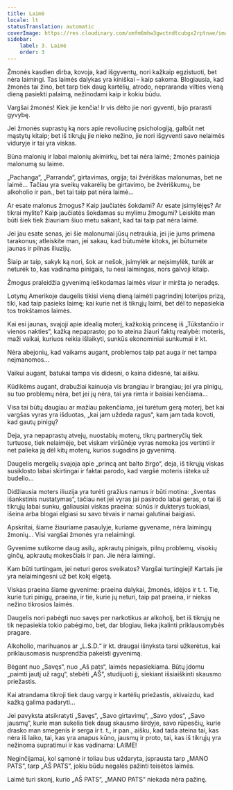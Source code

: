 ```yaml
---
title: Laimė
locale: lt
statusTranslation: automatic
coverImage: https://res.cloudinary.com/xmfm6mhw3gwctndtcubgx2rptnae/image/upload/v1741354419/small_cover_la_gran_rebelion_28716e29d2.webp
sidebar:
    label: 3. Laimė
    order: 3
---
```

Žmonės kasdien dirba, kovoja, kad išgyventų, nori kažkaip egzistuoti, bet nėra laimingi. Tas laimės dalykas yra kiniškai – kaip sakoma. Blogiausia, kad žmonės tai žino, bet tarp tiek daug kartėlių, atrodo, nepraranda vilties vieną dieną pasiekti palaimą, nežinodami kaip ir kokiu būdu.

Vargšai žmonės! Kiek jie kenčia! Ir vis dėlto jie nori gyventi, bijo prarasti gyvybę.

Jei žmonės suprastų ką nors apie revoliucinę psichologiją, galbūt net mąstytų kitaip; bet iš tikrųjų jie nieko nežino, jie nori išgyventi savo nelaimės viduryje ir tai yra viskas.

Būna malonių ir labai malonių akimirkų, bet tai nėra laimė; žmonės painioja malonumą su laime.

„Pachanga“, „Parranda“, girtavimas, orgija; tai žvėriškas malonumas, bet ne laimė... Tačiau yra sveikų vakarėlių be girtavimo, be žvėriškumų, be alkoholio ir pan., bet tai taip pat nėra laimė...

Ar esate malonus žmogus? Kaip jaučiatės šokdami? Ar esate įsimylėjęs? Ar tikrai mylite? Kaip jaučiatės šokdamas su mylimu žmogumi? Leiskite man būti šiek tiek žiauriam šiuo metu sakant, kad tai taip pat nėra laimė.

Jei jau esate senas, jei šie malonumai jūsų netraukia, jei jie jums primena tarakonus; atleiskite man, jei sakau, kad būtumėte kitoks, jei būtumėte jaunas ir pilnas iliuzijų.

Šiaip ar taip, sakyk ką nori, šok ar nešok, įsimylėk ar neįsimylėk, turėk ar neturėk to, kas vadinama pinigais, tu nesi laimingas, nors galvoji kitaip.

Žmogus praleidžia gyvenimą ieškodamas laimės visur ir miršta jo neradęs.

Lotynų Amerikoje daugelis tikisi vieną dieną laimėti pagrindinį loterijos prizą, tiki, kad taip pasieks laimę; kai kurie net iš tikrųjų laimi, bet dėl to nepasiekia tos trokštamos laimės.

Kai esi jaunas, svajoji apie idealią moterį, kažkokią princesę iš „Tūkstančio ir vienos nakties“, kažką nepaprasto; po to ateina žiauri faktų realybė: moteris, maži vaikai, kuriuos reikia išlaikyti, sunkūs ekonominiai sunkumai ir kt.

Nėra abejonių, kad vaikams augant, problemos taip pat auga ir net tampa neįmanomos...

Vaikui augant, batukai tampa vis didesni, o kaina didesnė, tai aišku.

Kūdikėms augant, drabužiai kainuoja vis brangiau ir brangiau; jei yra pinigų, su tuo problemų nėra, bet jei jų nėra, tai yra rimta ir baisiai kenčiama...

Visa tai būtų daugiau ar mažiau pakenčiama, jei turėtum gerą moterį, bet kai vargšas vyras yra išduotas, „kai jam uždeda ragus“, kam jam tada kovoti, kad gautų pinigų?

Deja, yra nepaprastų atvejų, nuostabių moterų, tikrų partneryčių tiek turtuose, tiek nelaimėje, bet viskam viršūnėje vyras nemoka jos vertinti ir net palieka ją dėl kitų moterų, kurios sugadins jo gyvenimą.

Daugelis mergelių svajoja apie „princą ant balto žirgo“, deja, iš tikrųjų viskas susiklosto labai skirtingai ir faktai parodo, kad vargšė moteris išteka už budelio...

Didžiausia moters iliuzija yra turėti gražius namus ir būti motina: „šventas išankstinis nustatymas“, tačiau net jei vyras jai pasirodo labai geras, o tai iš tikrųjų labai sunku, galiausiai viskas praeina: sūnūs ir dukterys tuokiasi, išeina arba blogai elgiasi su savo tėvais ir namai galutinai baigiasi.

Apskritai, šiame žiauriame pasaulyje, kuriame gyvename, nėra laimingų žmonių... Visi vargšai žmonės yra nelaimingi.

Gyvenime sutikome daug asilų, apkrautų pinigais, pilnų problemų, visokių ginčų, apkrautų mokesčiais ir pan. Jie nėra laimingi.

Kam būti turtingam, jei neturi geros sveikatos? Vargšai turtingieji! Kartais jie yra nelaimingesni už bet kokį elgetą.

Viskas praeina šiame gyvenime: praeina dalykai, žmonės, idėjos ir t. t. Tie, kurie turi pinigų, praeina, ir tie, kurie jų neturi, taip pat praeina, ir niekas nežino tikrosios laimės.

Daugelis nori pabėgti nuo savęs per narkotikus ar alkoholį, bet iš tikrųjų ne tik nepasiekia tokio pabėgimo, bet, dar blogiau, lieka įkalinti priklausomybės pragare.

Alkoholio, marihuanos ar „L.S.D.“ ir kt. draugai išnyksta tarsi užkerėtus, kai priklausomasis nusprendžia pakeisti gyvenimą.

Bėgant nuo „Savęs“, nuo „Aš pats“, laimės nepasiekiama. Būtų įdomu „paimti jautį už ragų“, stebėti „AŠ“, studijuoti jį, siekiant išsiaiškinti skausmo priežastis.

Kai atrandama tikroji tiek daug vargų ir kartėlių priežastis, akivaizdu, kad kažką galima padaryti...

Jei pavyksta atsikratyti „Savęs“, „Savo girtavimų“, „Savo ydos“, „Savo jausmų“, kurie man sukelia tiek daug skausmo širdyje, savo rūpesčių, kurie drasko man smegenis ir serga ir t. t., ir pan., aišku, kad tada ateina tai, kas nėra iš laiko, tai, kas yra anapus kūno, jausmų ir proto, tai, kas iš tikrųjų yra nežinoma supratimui ir kas vadinama: LAIME!

Neginčijamai, kol sąmonė ir toliau bus uždaryta, įsprausta tarp „MANO PATS“, tarp „AŠ PATS“, jokiu būdu negalės pažinti teisėtos laimės.

Laimė turi skonį, kurio „AŠ PATS“, „MANO PATS“ niekada nėra pažinę.

